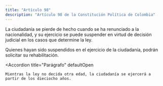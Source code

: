 ```yaml
---
title: "Artículo 98"
description: "Artículo 98 de la Constitución Política de Colombia"
---
```


La ciudadanía se pierde de hecho cuando se ha renunciado a la nacionalidad, y su ejercicio se puede suspender en virtud de decisión judicial en los casos que determine la ley.

Quienes hayan sido suspendidos en el ejercicio de la ciudadanía, podrán solicitar su rehabilitación.

<Accordion
    title="Parágrafo"
    defaultOpen
>
    Mientras la ley no decida otra edad, la ciudadanía se ejercerá a partir de los dieciocho años.
</Accordion>
